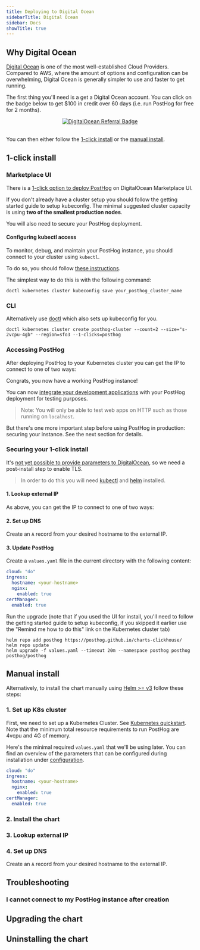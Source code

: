 ```yaml
---
title: Deploying to Digital Ocean
sidebarTitle: Digital Ocean
sidebar: Docs
showTitle: true
---
```



## Why Digital Ocean

[Digital Ocean](https://digitalocean.com) is one of the most well-established Cloud Providers. Compared to AWS, where the amount of options and configuration can be overwhelming, Digital Ocean is generally simpler to use and faster to get running. 
<br />

The first thing you'll need is a get a Digital Ocean account. You can click on the badge below to get $100 in credit over 60 days (i.e. run PostHog for free for 2 months).
<br />

<center>
  <a href="https://www.digitalocean.com/?refcode=6a26a2c395b0&utm_campaign=Referral_Invite&utm_medium=Referral_Program&utm_source=badge" title="DigitalOcean Referral">
    <img alt="DigitalOcean Referral Badge" src="https://web-platforms.sfo2.cdn.digitaloceanspaces.com/WWW/Badge%201.svg" />
  </a>
</center>
<br />

You can then either follow the [1-click install](#1-click-install) or the [manual install](#manual-install).

## 1-click install

### Marketplace UI
There is a [1-click option to deploy PostHog](https://marketplace.digitalocean.com/apps/posthog-1) on DigitalOcean Marketplace UI.

If you don't already have a cluster setup you should follow the getting started guide to setup kubeconfig. The minimal suggested cluster capacity is using **two of the smallest production nodes**.

You will also need to secure your PostHog deployment.

#### Configuring kubectl access

To monitor, debug, and maintain your PostHog instance, you should connect to your cluster using `kubectl`.

To do so, you should follow [these instructions](https://docs.digitalocean.com/products/kubernetes/how-to/connect-to-cluster/).

The simplest way to do this is with the following command:

```shell
doctl kubernetes cluster kubeconfig save your_posthog_cluster_name
```

### CLI

Alternatively use [doctl](https://github.com/digitalocean/doctl) which also sets up kubeconfig for you.

```console
doctl kubernetes cluster create posthog-cluster --count=2 --size="s-2vcpu-4gb" --region=sfo3 --1-clicks=posthog
```

### Accessing PostHog

After deploying PostHog to your Kubernetes cluster you can get the IP to connect to one of two ways:

<DOIPAddressSnippet />

Congrats, you now have a working PostHog instance!

You can now [integrate your development applications](/docs/integrate) with your PostHog deployment for testing purposes.

> Note: You will only be able to test web apps on HTTP such as those running on `localhost`.

But there's one more important step before using PostHog in production: securing your instance. See the next section for details.

### Securing your 1-click install

It's [not yet possible to provide parameters to DigitalOcean](https://github.com/digitalocean/marketplace-kubernetes/issues/230), so we need a post-install step to enable TLS.

> In order to do this you will need [kubectl](https://kubernetes.io/docs/tasks/tools/) and [helm](https://helm.sh/) installed.

#### 1. Lookup external IP

As above, you can get the IP to connect to one of two ways:

<DOIPAddressSnippet />

#### 2. Set up DNS

Create an `A` record from your desired hostname to the external IP.

#### 3. Update PostHog

Create a `values.yaml` file in the current directory with the following content:

```yaml
cloud: "do"
ingress:
  hostname: <your-hostname>
  nginx:
    enabled: true
certManager:
  enabled: true
```

Run the upgrade (note that if you used the UI for install, you'll need to follow the getting started guide to setup kubeconfig, if you skipped it earlier use the "Remind me how to do this" link on the Kubernetes cluster tab)

```
helm repo add posthog https://posthog.github.io/charts-clickhouse/
helm repo update
helm upgrade -f values.yaml --timeout 20m --namespace posthog posthog posthog/posthog
```

## Manual install

Alternatively, to install the chart manually using [Helm >= v3](https://helm.sh/) follow these steps:

### 1. Set up K8s cluster
  
First, we need to set up a Kubernetes Cluster. See [Kubernetes quickstart](https://docs.digitalocean.com/products/kubernetes/quickstart/). Note that the minimum total resource requirements to run PostHog are 4vcpu and 4G of memory. 

Here's the minimal required `values.yaml` that we'll be using later. You can find an overview of the parameters that can be configured during installation under [configuration](/docs/self-host/deploy/configuration).
```yaml
cloud: "do"
ingress:
  hostname: <your-hostname>
  nginx:
    enabled: true
certManager:
  enabled: true
```

### 2. Install the chart

<InstallingSnippet />

### 3. Lookup external IP

<DOIPAddressSnippet />

### 4. Set up DNS

Create an `A` record from your desired hostname to the external IP.

## Troubleshooting
### I cannot connect to my PostHog instance after creation
<TryUnsecureSnippet />


## Upgrading the chart
<UpgradingSnippet />

## Uninstalling the chart
<UninstallingSnippet />
